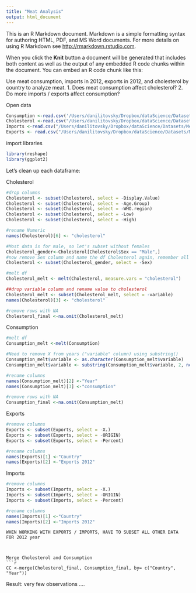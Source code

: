 ```yaml
---
title: "Meat Analysis"
output: html_document
---
```


This is an R Markdown document. Markdown is a simple formatting syntax for authoring HTML, PDF, and MS Word documents. For more details on using R Markdown see <http://rmarkdown.rstudio.com>.

When you click the **Knit** button a document will be generated that includes both content as well as the output of any embedded R code chunks within the document. You can embed an R code chunk like this:


Use meat consumption, imports in 2012, exports in 2012, and cholesterol by country to analyze meat.
  1. Does meat consumption affect cholesterol?
  2. Do more imports / exports affect consumption?

Open data
```r
Consumption <-read.csv('/Users/danilitovsky/Dropbox/dataScience/Datasets/Meat/Beef&Veal_consumption_kg_per_cap.csv')
Cholesterol <-read.csv("/Users/danilitovsky/Dropbox/dataScience/Datasets/Meat/Mean_cholesterol.csv")
Imports <-read.csv("/Users/danilitovsky/Dropbox/dataScience/Datasets/Meat/Bovine_meat_import_2012.csv")
Exports <- read.csv("/Users/danilitovsky/Dropbox/dataScience/Datasets/Meat/Bovine_meat_export_2012.csv")
```

import libraries
```r
library(reshape)
library(ggplot2)
```

Let's clean up each dataframe:

Cholesterol
```r
#drop columns
Cholesterol <- subset(Cholesterol, select = -Display.Value)
Cholesterol <- subset(Cholesterol, select = -Age.Group)
Cholesterol <- subset(Cholesterol, select = -WHO.region)
Cholesterol <- subset(Cholesterol, select = -Low)
Cholesterol <- subset(Cholesterol, select = -High)

#rename Numeric
names(Cholesterol)[6] <- "cholesterol"

#Most data is for male, so let's subset without females
Cholesterol_gender<-Cholesterol[Cholesterol$Sex == "Male",]
#now remove Sex column and name the df Cholesterol again, remember all data is for males now
Cholesterol <- subset(Cholesterol_gender, select = -Sex)

#melt df
Cholesterol_melt <- melt(Cholesterol, measure.vars = "cholesterol")

##drop variable column and rename value to cholesterol
Cholesterol_melt <- subset(Cholesterol_melt, select = -variable)
names(Cholesterol)[3] <- "cholesterol"

#remove rows with NA
Cholesterol_final <-na.omit(Cholesterol_melt)

```

Consumption
```r
#melt df
Consumption_melt <-melt(Consumption)

#Need to remove X from years ("variable" column) using substring()
Consumption_melt$variable <- as.character(Consumption_melt$variable)
Consumption_melt$variable <- substring(Consumption_melt$variable, 2, nchar(Consumption_melt$variable))

#rename columns
names(Consumption_melt)[2] <-"Year"
names(Consumption_melt)[3] <-"consumption"

#remove rows with NA
Consumption_final <-na.omit(Consumption_melt)

```

Exports
```r
#remove columns
Exports <- subset(Exports, select = -X.)
Exports <- subset(Exports, select = -ORIGIN)
Exports <- subset(Exports, select = -Percent)

#rename columns
names(Exports)[1] <-"Country"
names(Exports)[2] <-"Exports 2012"

```

Imports
```r
#remove columns
Imports <- subset(Imports, select = -X.)
Imports <- subset(Imports, select = -ORIGIN)
Imports <- subset(Imports, select = -Percent)

#rename columns
names(Imports)[1] <-"Country"
names(Imports)[2] <-"Imports 2012"
```
```
WHEN WORKING WITH EXPORTS / IMPORTS, HAVE TO SUBSET ALL OTHER DATA
FOR 2012 year



Merge Cholesterol and Consumption
```r
CC <-merge(Cholesterol_final, Consumption_final, by= c("Country", "Year"))
```
Result:  very few observations ....


